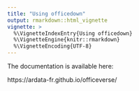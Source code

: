 ```yaml
---
title: "Using officedown"
output: rmarkdown::html_vignette
vignette: >
  %\VignetteIndexEntry{Using officedown}
  %\VignetteEngine{knitr::rmarkdown}
  %\VignetteEncoding{UTF-8}
---
```


The documentation is available here: 

https://ardata-fr.github.io/officeverse/
